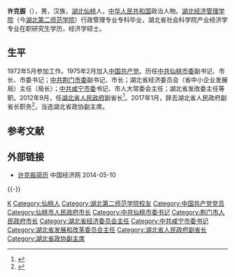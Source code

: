 '''许克振'''（{{bd|1956年|7月||catIdx=X许}}），男，汉族，[[湖北|湖北]][[仙桃市|仙桃]]人，[[中华人民共和国|中华人民共和国]]政治人物。[[湖北第二师范学院|湖北经济管理学院]]（今[[湖北第二师范学院|湖北第二师范学院]]）行政管理专业专科毕业，湖北省社会科学院产业经济学专业在职研究生学历，经济学硕士。

== 生平 ==
1972年5月参加工作。1975年2月加入[[中国共产党|中国共产党]]。历任[[中共仙桃市委|中共仙桃市委]]副书记、市长、市委书记；[[中共荆门市委|中共荆门市委]]副书记、市长；湖北省经济委员会（省中小企业发展局）主任（局长）；[[中共咸宁市委|中共咸宁市委]]书记、市人大常委会主任；湖北省发改委主任等职。2012年9月，任[[湖北省人民政府|湖北省人民政府]]副省长<ref>{{cite web|accessdate=2013-05-01|url=http://news.sina.com.cn/c/2012-09-30/015925284772.shtml|title=王君正许克振任湖北省副省长|publisher=[[新浪|新浪]]|archive-date=2015-04-19|archive-url=https://web.archive.org/web/20150419101422/http://news.sina.com.cn/c/2012-09-30/015925284772.shtml|dead-url=no}}</ref>。2017年1月，辞去湖北省人民政府副省长职务<ref>{{cite news|title=许克振、任振鹤辞任湖北省副省长|url=http://district.ce.cn/newarea/sddy/201701/06/t20170106_19427259.shtml|accessdate=2017-01-05|work=中国经济网|archive-date=2017-01-07|archive-url=https://web.archive.org/web/20170107004037/http://district.ce.cn/newarea/sddy/201701/06/t20170106_19427259.shtml|dead-url=no}}</ref>，当选湖北省政协副主席。

== 参考文献 ==
{{reflist|3}}

== 外部链接 ==
* [http://district.ce.cn/newarea/sddy/201209/30/t20120930_23726136_1.shtml 许克振简历]{{Wayback|url=http://district.ce.cn/newarea/sddy/201209/30/t20120930_23726136_1.shtml |date=20140716073308 }} 中国经济网 2014-05-10

{{-}}
{{start box}}
{{s-gov|prc}}
{{s-before|[[李宗柏|李宗柏]]}}
{{s-title|[[湖北省发展和改革委员会|湖北省发展和改革委员会]]主任|2008年2月－2012年12月}}
{{s-after|[[王建鸣|王建鸣]]}}
{{s-before|？}}
{{s-title|[[湖北省经济委员会|湖北省经济委员会]]主任<br><small>（湖北省中小企业发展局局长）</small>|2003年11月－2006年5月}}
{{s-after|[[王建鸣|王建鸣]]}}
{{s-before|[[郑少三|郑少三]]}}
{{s-title|[[荆门市人民政府|荆门市人民政府]]市长|2000年1月－2003年11月}}
{{s-after|[[刘力|刘　力]]}}
{{s-ppo|cpc}}
{{s-before|[[李明波|李明波]]}}
{{s-title|[[中国共产党咸宁市委员会|中国共产党咸宁市委员会]]书记|2006年5月－2008年2月}}
{{s-after|[[黄楚平|黄楚平]]}}
{{end box}}

{{Authority control}}
{{DEFAULTSORT:Xu}}
[[Category:许姓|K]]
[[Category:仙桃人|Category:仙桃人]]
[[Category:湖北第二师范学院校友|Category:湖北第二师范学院校友]]
[[Category:中国共产党党员|Category:中国共产党党员]]
[[Category:仙桃市人民政府市长|Category:仙桃市人民政府市长]]
[[Category:中共仙桃市委书记|Category:中共仙桃市委书记]]
[[Category:荆门市人民政府市长|Category:荆门市人民政府市长]]
[[Category:湖北省经济委员会主任|Category:湖北省经济委员会主任]]
[[Category:中共咸宁市委书记|Category:中共咸宁市委书记]]
[[Category:湖北省发展和改革委员会主任|Category:湖北省发展和改革委员会主任]]
[[Category:湖北省人民政府副省长|Category:湖北省人民政府副省长]]
[[Category:湖北省政协副主席|Category:湖北省政协副主席]]
